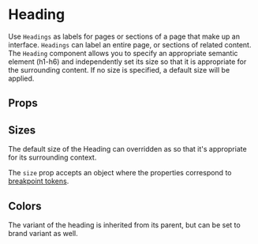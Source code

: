 


<Meta of={Stories} />

# Heading

Use `Headings` as labels for pages or sections of a page that make up an interface. `Headings` can label an entire page, or sections of related content.
The `Heading` component allows you to specify an appropriate semantic element (h1-h6) and independently set its size so that it is appropriate for the surrounding content.
If no size is specified, a default size will be applied.

## Props

<Canvas of={Stories.Levels} />

<ArgsTable of={Heading} />

## Sizes

The default size of the Heading can overridden as so that it's appropriate for its surrounding context.

<Canvas of={Stories.Sizes} />

The `size` prop accepts an object where the properties correspond to [breakpoint tokens](?path=/docs/foundation-design-tokens--docs#breakpoints).

<Canvas of={Stories.ResponsiveSizes} />

## Colors

The variant of the heading is inherited from its parent, but can be set to brand variant as well.

<Canvas of={Stories.Colors} />
